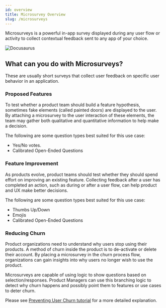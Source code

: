 ```yaml
---
id: overview
title: Microsurvey Overview
slug: /microsurveys
---
```


Microsurveys is a powerful in-app survey displayed during any user flow or activity to collect contextual feedback sent to any app of your choice.

![Docusaurus](./microsurvey-popup.png)

## What can you do with Microsurveys?

These are usually short surveys that collect user feedback on specific user behavior in an application.

### Proposed Features

To test whether a product team should build a feature hypothesis, sometimes fake elements (called painted doors) are displayed to the user.
By attaching a microsurvey to the user interaction of these elements, the team may gather both qualitative and quantitative information to help
make a decision.

The following are some question types best suited for this use case:

- Yes/No votes.
- Calibrated Open-Ended Questions

### Feature Improvement

As products evolve, product teams should test whether they should spend effort on improving an existing feature. Collecting feedback after a user has completed an action, such as during or after a user flow, can help product and UX make better decisions.

The following are some question types best suited for this use case:

- Thumbs Up/Down
- Emojis
- Calibrated Open-Ended Questions

### Reducing Churn

Product organizations need to understand why users stop using their products. A method of churn inside the product is to de-activate or delete their account. By placing a microsurvey in the churn process flow, organizations can gain insights into why users no longer wish to use the product.

Microsurveys are capable of using logic to show questions based on selection/responses. Product Managers can use this branching logic to detect why churn happens and possibly point them to features or use cases to deter churn.

Please see [Preventing User Churn tutorial](/tutorials/preventing-user-churn) for a more detailed explanation.
